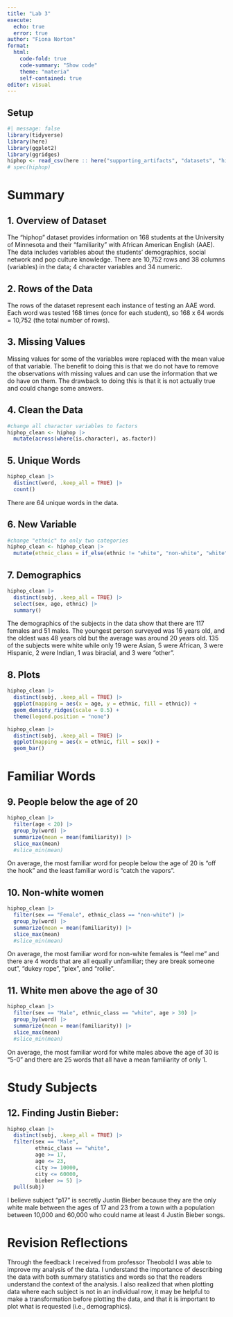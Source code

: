 ```yaml
---
title: "Lab 3"
execute:
  echo: true
  error: true 
author: "Fiona Norton"
format: 
  html: 
    code-fold: true
    code-summary: "Show code"
    theme: "materia"
    self-contained: true
editor: visual
---
```


## Setup

```r
#| message: false
library(tidyverse)
library(here)
library(ggplot2)
library(ggridges)
hiphop <- read_csv(here :: here("supporting_artifacts", "datasets", "hiphop.csv"))
# spec(hiphop)
```

# Summary

## 1. Overview of Dataset

The "hiphop" dataset provides information on 168 students at the University of Minnesota and their "familiarity" with African American English (AAE). The data includes variables about the students' demographics, social network and pop culture knowledge. There are 10,752 rows and 38 columns (variables) in the data; 4 character variables and 34 numeric.

## 2. Rows of the Data

The rows of the dataset represent each instance of testing an AAE word. Each word was tested 168 times (once for each student), so 168 x 64 words = 10,752 (the total number of rows).

## 3. Missing Values

Missing values for some of the variables were replaced with the mean value of that variable. The benefit to doing this is that we do not have to remove the observations with missing values and can use the information that we do have on them. The drawback to doing this is that it is not actually true and could change some answers.

## 4. Clean the Data

```r
#change all character variables to factors 
hiphop_clean <- hiphop |> 
  mutate(across(where(is.character), as.factor))
```

## 5. Unique Words

```r
hiphop_clean |> 
  distinct(word, .keep_all = TRUE) |> 
  count()
```

There are 64 unique words in the data.

## 6. New Variable

```r
#change "ethnic" to only two categories
hiphop_clean <- hiphop_clean |> 
  mutate(ethnic_class = if_else(ethnic != "white", "non-white", "white"))
```

## 7. Demographics

```r
hiphop_clean |> 
  distinct(subj, .keep_all = TRUE) |> 
  select(sex, age, ethnic) |> 
  summary()
```

The demographics of the subjects in the data show that there are 117 females and 51 males. The youngest person surveyed was 16 years old, and the oldest was 48 years old but the average was around 20 years old. 135 of the subjects were white while only 19 were Asian, 5 were African, 3 were Hispanic, 2 were Indian, 1 was biracial, and 3 were "other".

## 8. Plots

```r
hiphop_clean |> 
  distinct(subj, .keep_all = TRUE) |> 
  ggplot(mapping = aes(x = age, y = ethnic, fill = ethnic)) +
  geom_density_ridges(scale = 0.5) +
  theme(legend.position = "none")
```

```r
hiphop_clean |> 
  distinct(subj, .keep_all = TRUE) |> 
  ggplot(mapping = aes(x = ethnic, fill = sex)) + 
  geom_bar() 
```

# Familiar Words

## 9. People below the age of 20

```r
hiphop_clean |> 
  filter(age < 20) |> 
  group_by(word) |> 
  summarize(mean = mean(familiarity)) |> 
  slice_max(mean) 
  #slice_min(mean)
```

On average, the most familiar word for people below the age of 20 is "off the hook" and the least familiar word is "catch the vapors".

## 10. Non-white women

```r
hiphop_clean |> 
  filter(sex == "Female", ethnic_class == "non-white") |> 
  group_by(word) |> 
  summarize(mean = mean(familiarity)) |> 
  slice_max(mean) 
  #slice_min(mean)
```

On average, the most familiar word for non-white females is "feel me" and there are 4 words that are all equally unfamiliar; they are break someone out", "dukey rope", "plex", and "rollie".

## 11. White men above the age of 30

```r
hiphop_clean |> 
  filter(sex == "Male", ethnic_class == "white", age > 30) |> 
  group_by(word) |> 
  summarize(mean = mean(familiarity)) |> 
  slice_max(mean) 
  #slice_min(mean)
```

On average, the most familiar word for white males above the age of 30 is "5-0" and there are 25 words that all have a mean familiarity of only 1.

# Study Subjects

## 12. Finding Justin Bieber:

```r
hiphop_clean |> 
  distinct(subj, .keep_all = TRUE) |> 
  filter(sex == "Male", 
         ethnic_class == "white", 
         age >= 17, 
         age <= 23, 
         city >= 10000, 
         city <= 60000, 
         bieber >= 5) |> 
  pull(subj)
```

I believe subject "p17" is secretly Justin Bieber because they are the only white male between the ages of 17 and 23 from a town with a population between 10,000 and 60,000 who could name at least 4 Justin Bieber songs.

# Revision Reflections

Through the feedback I received from professor Theobold I was able to improve my analysis of the data. I understand the importance of describing the data with both summary statistics and words so that the readers understand the context of the analysis. I also realized that when plotting data where each subject is not in an individual row, it may be helpful to make a transformation before plotting the data, and that it is important to plot what is requested (i.e., demographics).
